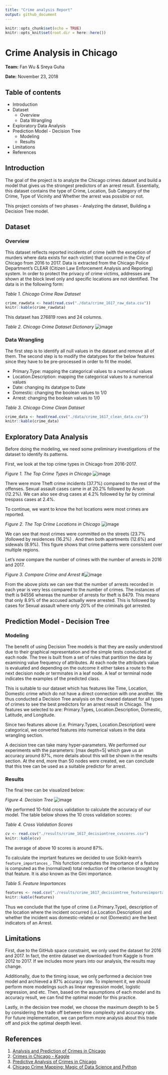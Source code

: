 ```yaml
---
title: "Crime analysis Report"
output: github_document
---
```


```r
knitr::opts_chunk$set(echo = TRUE)
knitr::opts_knit$set(root.dir = here::here())
```

# Crime Analysis in Chicago 

**Team:** Fan Wu & Sreya Guha

**Date:** November 23, 2018

## Table of contents

* Introduction
* Dataset
    + Overview
    + Data Wrangling
* Exploratory Data Analysis
* Prediction Model - Decision Tree
    + Modeling
    + Results
* Limitations
* References

## Introduction

The goal of the project is to analyze the Chicago crimes dataset and build a model that gives us the strongest predictors of an arrest result. Essentially, this dataset contains the type of Crime, Location, Sub Category of the Crime, Type of Vicinity and Whether the arrest was possible or not.

This project consists of two phases - Analyzing the dataset, Building a Decision Tree model.

## Dataset

### Overview

This dataset reflects reported incidents of crime (with the exception of murders where data exists for each victim) that occurred in the City of Chicago from 2016 to 2017. Data is extracted from the Chicago Police Department's CLEAR (Citizen Law Enforcement Analysis and Reporting) system. In order to protect the privacy of crime victims, addresses are shown at the block level only and specific locations are not identified. The data is in the following form:

*Table 1. Chicago Crime Raw Dataset* 
```r
crime_rawdata <- head(read.csv("./data/crime_1617_raw_data.csv"))
knitr::kable(crime_rawdata)
```

This dataset has 276819 rows and 24 columns. 

*Table 2. Chicago Crime Dataset Dictionary*
![image](../img/data_dict.png)

### Data Wrangling

The first step is to identify all null values in the dataset and remove all of them.
The second step is to modify the datatypes for the below features since they have to be pre-processed in order to fit the model.

- Primary.Type: mapping the categorical values to a numerical values
- Location.Description: mapping the categorical values to a numerical values
- Date: changing its datatype to Date
- Domestic: changing the boolean values to 1/0
- Arrest: changing the boolean values to 1/0

*Table 3. Chicago Crime Clean Dataset*
```r
crime_data <- head(read.csv("./data/crime_1617_clean_data.csv"))
knitr::kable(crime_data)
```

## Exploratory Data Analysis

Before doing the modeling, we need some preliminary investigations of the dataset to identify its patterns.

First, we look at the top crime types in Chicago from 2016-2017.

*Figure 1. The Top Crime Types in Chicago*
![image](../img/crime_type_bar.png)

There were more Theft crime incidents (37.7%) compared to the rest of the offenses. Sexual assault cases came in at 20.2% followed by Arson (12.2%). We can also see drug cases at 4.2% followed by far by criminal trespass cases at 2.4%.

To continue, we want to know the hot locations were most crimes are reported.

*Figure 2. The Top Crime Locations in Chicago*
![image](../img/crime_loc_bar.png)

We can see that most crimes were committed on the streets (23.7% )followed by residences (16.2%) . And then both apartments (12.6%) and sidewals (8.9%). This figure shows that crime patterns were consistent over multiple regions.

Let's now compare the number of crimes with the number of arrests in 2016 and 2017.

*Figure 3. Compare Crime and Arrest*
#![image](../img/crime_arrest.png)

From the above plots we can see that the number of arrests recorded in each year is very less compared to the number of crimes. The instances of theft is 94556 whereas the number of arrests for theft is 8479. This means that only 8.9% of the accused actually were arrested. This is followed by cases for Sexual assault where only 20% of the criminals got arrested.

## Prediction Model - Decision Tree

### Modeling

The benefit of using Decision Tree models is that they are easily understood due to their graphical representation and the simple tests conducted at each node. The tree is built from a set of rules that partition the data by examining value frequency of attributes. At each node the attribute's value is evaluated and depending on the outcome it either takes a route to the next decision node or terminates in a leaf node. A leaf or terminal node indicates the examples of the predicted class.

This is suitable to our dataset which has features like Time, Location, Domestic crime which do not have a direct connection with one another. We thus conducted a Decision Tree analysis on the cleaned dataset for all types of crimes to see the best predictors for an arrest result in Chicago. The features we selected to are: Primary.Types, Location.Description, Domestic, Latitude, and Longitude.

Since two features above (i.e. Primary.Types, Location.Description) were categorical, we converted features into numerical values in the data wrangling section. 

A decision tree can take many hyper-parameters. We performed our experiments with the parameters: [max depth=5] which gave us an accuracy around 87%, more details about this will be shown in the results section. At the end, more than 50 nodes were created, we can conclude that this tree can be used as a suitable predictor for arrest. 

### Results

The final tree can be visualized below:

*Figure 4. Decision Tree*
![image](../img/Crime_Tree.png)

We performed 10-fold cross validation to calculate the accuracy of our model. The table below shows the 10 cross validation scores:

*Table 4. Cross Validation Scores*
```r
cv <- read.csv("./results/crime_1617_decisiontree_cvscores.csv")
knitr::kable(cv)
```
The average of above 10 scores is around 87%.

To calculate the imprtant features we decided to use Scikit-learn's `feature_importances_`. This function computes the importance of a feature is computed as the (normalized) total reduction of the criterion brought by that feature. It is also known as the Gini importance.

*Table 5. Feature Importances*
```r
features <- read.csv("./results/crime_1617_decisiontree_featuresimportance.csv")
knitr::kable(features)
```

Thus we conclude that the type of crime (i.e.Primary.Type), description of the location where the incident occurred (i.e.Location.Description) and whether the incident was domestic-related or not (Domestic) are the best indicators of an Arrest.

## Limitations

First, due to the GitHub space constraint, we only used the dataset for 2016 and 2017. In fact, the entire dataset we downloaded from Kaggle is from 2012 to 2017. If we includes more years into our analysis, the results may change.

Additionally, due to the timing issue, we only performed a decision tree model and archieved a 87% accuracy rate. To implement it, we should perform more modelings such as linear regression model, logistic regression, and etc. Then, based on the assumptions of each model and its accuracy result, we can find the optimal model for this practice.

Lastly, in the decision tree model, we choose the maximum deepth to be 5 by considering the trade off between time complexity and accuracy rate. For future implementation, we can perform more analysis about this trade off and pick the optimal deepth level. 


## References

1. [Analysis and Prediction of Crimes in Chicago](https://github.com/cnreddy11/Analysis-and-Prediction-of-Crimes-in-Chicago/blob/master/Chicago%20Crimes%20Analysis.ipynb)
2. [Crimes in Chicago - Kaggle](https://www.kaggle.com/currie32/crimes-in-chicago)
3. [Predictive Analysis of Crimes in Chicago](http://sites.warnercnr.colostate.edu/cnreddy/predictive-analysis-crimes-chicago/)
4. [Chicago Crime Mapping: Magic of Data Science and Python](https://hackernoon.com/chicago-crime-mapping-magic-of-data-science-and-python-f2ecad74a597)